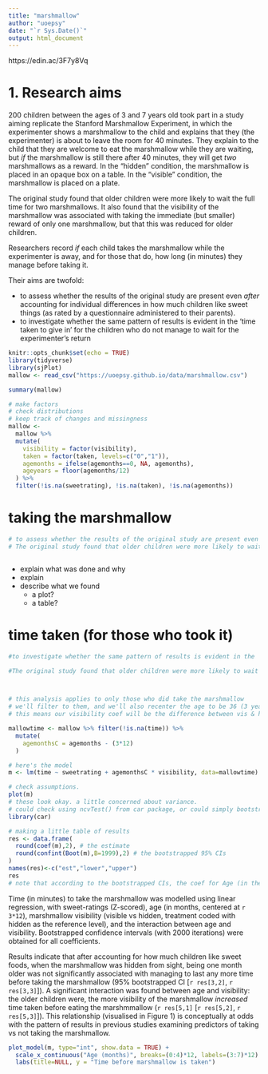 ---
title: "marshmallow"
author: "uoepsy"
date: "`r Sys.Date()`"
output: html_document
---

https://edin.ac/3F7y8Vq

# 1. Research aims 

200 children between the ages of 3 and 7 years old took part in a study aiming replicate the Stanford Marshmallow Experiment, in which the experimenter shows a marshmallow to the child and explains that they (the experimenter) is about to leave the room for 40 minutes. They explain to the child that they are welcome to eat the marshmallow while they are waiting, but _if_ the marshmallow is still there after 40 minutes, they will get _two_ marshmallows as a reward. In the "hidden" condition, the marshmallow is placed in an opaque box on a table. In the "visible" condition, the marshmallow is placed on a plate. 

The original study found that older children were more likely to wait the full time for two marshmallows. It also found that the visibility of the marshmallow was associated with taking the immediate (but smaller) reward of only one marshmallow, but that this was reduced for older children.  

Researchers record *if* each child takes the marshmallow while the experimenter is away, and for those that do, how long (in minutes) they manage before taking it.  

Their aims are twofold: 

- to assess whether the results of the original study are present even _after_ accounting for individual differences in how much children like sweet things (as rated by a questionnaire administered to their parents). 
- to investigate whether the same pattern of results is evident in the 'time taken to give in' for the children who do not manage to wait for the experimenter's return

```{r setup, include=FALSE}
knitr::opts_chunk$set(echo = TRUE)
library(tidyverse)
library(sjPlot)
mallow <- read_csv("https://uoepsy.github.io/data/marshmallow.csv")

summary(mallow)

# make factors
# check distributions
# keep track of changes and missingness
mallow <- 
  mallow %>% 
  mutate(
    visibility = factor(visibility),
    taken = factor(taken, levels=c("0","1")),
    agemonths = ifelse(agemonths==0, NA, agemonths),
    ageyears = floor(agemonths/12)
  ) %>%
  filter(!is.na(sweetrating), !is.na(taken), !is.na(agemonths))

```



# taking the marshmallow

```{r include = FALSE}
# to assess whether the results of the original study are present even _after_ accounting for individual differences in how much children like sweet things (as rated by a questionnaire administered to their parents). 
# The original study found that older children were more likely to wait the full time for two marshmallows. It also found that the visibility of the marshmallow was associated with taking the immediate (but smaller) reward of only one marshmallow, but that this was reduced for older children.  



```

- explain what was done and why
- explain 
- describe what we found
  - a plot?
  - a table? 


# time taken (for those who took it)

```{r include=FALSE}
#to investigate whether the same pattern of results is evident in the 'time taken to give in' for the children who do not manage to wait for the experimenter's return

#The original study found that older children were more likely to wait the full time for two marshmallows. It also found that the visibility of the marshmallow was associated with taking the immediate (but smaller) reward of only one marshmallow, but that this was reduced for older children.   



# this analysis applies to only those who did take the marshmallow
# we'll filter to them, and we'll also recenter the age to be 36 (3 years old).  
# this means our visibility coef will be the difference between vis & hidden for 3yo, rather than 0yo

mallowtime <- mallow %>% filter(!is.na(time)) %>%
  mutate(
    agemonthsC = agemonths - (3*12)
  )

# here's the model
m <- lm(time ~ sweetrating + agemonthsC * visibility, data=mallowtime)

# check assumptions.
plot(m)
# these look okay. a little concerned about variance. 
# could check using ncvTest() from car package, or could simply bootstrap :)
library(car)

# making a little table of results
res <- data.frame(
  round(coef(m),2), # the estimate
  round(confint(Boot(m),B=1999),2) # the bootstrapped 95% CIs
)
names(res)<-c("est","lower","upper")
res
# note that according to the bootstrapped CIs, the coef for Age (in the hidden condition) is not significant.
```
Time (in minutes) to take the marshmallow was modelled using linear regression, with sweet-ratings (Z-scored), age (in months, centered at `r 3*12`), marshmallow visibility (visible vs hidden, treatment coded with hidden as the reference level), and the interaction between age and visibility. Bootstrapped confidence intervals (with 2000 iterations) were obtained for all coefficients.  

Results indicate that after accounting for how much children like sweet foods, when the marshmallow was hidden from sight, being one month older was not significantly associated with managing to last any more time before taking the marshmallow (95% bootstrapped CI [`r res[3,2]`, `r res[3,3]`]). 
A significant interaction was found between age and visibility: the older children were, the more visibility of the marshmallow _increased_ time taken before eating the marshmmallow (`r res[5,1]` [`r res[5,2]`, `r res[5,3]`]). This relationship (visualised in Figure 1) is conceptually at odds with the pattern of results in previous studies examining predictors of taking vs not taking the marshmallow. 

```{r echo=FALSE, fig.cap="Figure 1: interaction between age and visibility"}
plot_model(m, type="int", show.data = TRUE) +
  scale_x_continuous("Age (months)", breaks=(0:4)*12, labels=(3:7)*12) +
  labs(title=NULL, y = "Time before marshmallow is taken")
```





